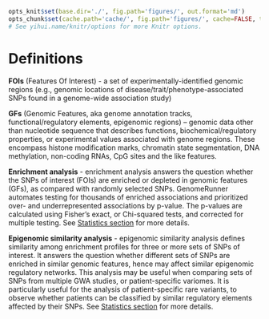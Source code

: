 ```r

opts_knit$set(base.dir='./', fig.path='figures/', out.format='md')
opts_chunk$set(cache.path='cache/', fig.path='figures/', cache=FALSE, tidy=TRUE, fig.keep='high', echo=TRUE, dpi=300, out.width=700, prompt=FALSE, comment='##', results='markup', eval=FALSE)
# See yihui.name/knitr/options for more Knitr options.
```

Definitions
========================================================

**FOIs** (Features Of Interest) - a set of experimentally-identified genomic regions (e.g., genomic locations of disease/trait/phenotype-associated SNPs found in a genome-wide association study)


**GFs** (Genomic Features, aka genome annotation tracks, functional/regulatory elements, epigenomic regions) – genomic data other than nucleotide sequence that describes functions, biochemical/regulatory properties, or experimental values associated with genome regions. These encompass histone modification marks, chromatin state segmentation, DNA methylation, non-coding RNAs, CpG sites and the like features.


**Enrichment analysis** - enrichment analysis answers the question whether the SNPs of interest (FOIs) are enriched or depleted in genomic features (GFs), as compared with randomly selected SNPs. GenomeRunner automates testing for thousands of enriched associations and prioritized over- and underrepresented associations by p-value. The p-values are calculated using Fisher's exact, or Chi-squared tests, and corrected for multiple testing. See [Statistics section](../statistics/enrichment.md) for more details.


**Epigenomic similarity analysis** - epigenomic similarity analysis defines similarity among enrichment profiles for three or more sets of SNPs of interest. It answers the question whether different sets of SNPs are enriched in similar genomic features, hence may affect similar epigenomic regulatory networks. This analysis may be useful when comparing sets of SNPs from multiple GWA studies, or patient-specific variomes. It is particularly useful for the analysis of patient-specific rare variants, to observe whether patients can be classified by similar regulatory elements affected by their SNPs. See [Statistics section](../statistics/similarity.md) for more details.
